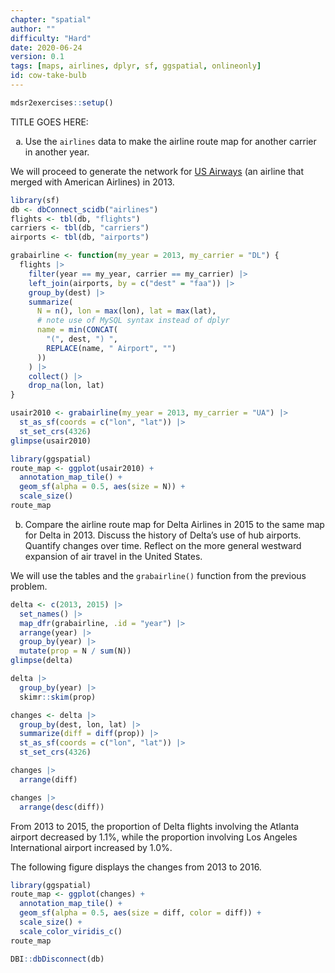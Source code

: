 ```yaml
---
chapter: "spatial"
author: ""
difficulty: "Hard"
date: 2020-06-24 
version: 0.1
tags: [maps, airlines, dplyr, sf, ggspatial, onlineonly]
id: cow-take-bulb
---
```


```r
mdsr2exercises::setup()
```

TITLE GOES HERE: 

a. Use the `airlines` data to make the airline route map for another carrier in another year. 

 <!--begin-answer-->

We will proceed to generate the network for [US Airways](https://en.wikipedia.org/wiki/US_Airways) (an airline that merged with American Airlines) in 2013.

```r
library(sf)
db <- dbConnect_scidb("airlines")
flights <- tbl(db, "flights")
carriers <- tbl(db, "carriers")
airports <- tbl(db, "airports")
```

```r
grabairline <- function(my_year = 2013, my_carrier = "DL") {
  flights |>
    filter(year == my_year, carrier == my_carrier) |>
    left_join(airports, by = c("dest" = "faa")) |>
    group_by(dest) |>
    summarize(
      N = n(), lon = max(lon), lat = max(lat),
      # note use of MySQL syntax instead of dplyr
      name = min(CONCAT(
        "(", dest, ") ",
        REPLACE(name, " Airport", "")
      ))
    ) |>
    collect() |>
    drop_na(lon, lat)
}
```

```r
usair2010 <- grabairline(my_year = 2013, my_carrier = "UA") |>
  st_as_sf(coords = c("lon", "lat")) |>
  st_set_crs(4326)
glimpse(usair2010)
```


```r
library(ggspatial)
route_map <- ggplot(usair2010) +
  annotation_map_tile() +
  geom_sf(alpha = 0.5, aes(size = N)) +
  scale_size()
route_map
```
 <!--end-answer-->


b. Compare the airline route map for Delta Airlines in 2015 to the same map for Delta in 2013. Discuss the history of Delta's use of hub airports. Quantify changes over time.  Reflect on the more general westward expansion of air travel in the United States. 

<!--begin-answer-->

We will use the tables and the `grabairline()` function from the previous 
problem.

```r
delta <- c(2013, 2015) |>
  set_names() |>
  map_dfr(grabairline, .id = "year") |>
  arrange(year) |>
  group_by(year) |>
  mutate(prop = N / sum(N))
glimpse(delta)
```

```r
delta |>
  group_by(year) |>
  skimr::skim(prop)
```

```r
changes <- delta |>
  group_by(dest, lon, lat) |>
  summarize(diff = diff(prop)) |>
  st_as_sf(coords = c("lon", "lat")) |>
  st_set_crs(4326)

changes |>
  arrange(diff)

changes |>
  arrange(desc(diff))
```

From 2013 to 2015, the proportion of Delta flights involving the Atlanta airport decreased by 1.1\%, while the proportion involving Los Angeles International airport increased by 1.0\%.

The following figure displays the changes from 2013 to 2016.

```r
library(ggspatial)
route_map <- ggplot(changes) +
  annotation_map_tile() +
  geom_sf(alpha = 0.5, aes(size = diff, color = diff)) +
  scale_size() + 
  scale_color_viridis_c()
route_map
```

```r
DBI::dbDisconnect(db)
```


<!--end-answer-->

